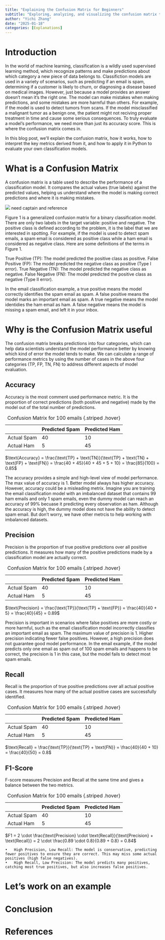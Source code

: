 ```yaml
---
title: "Explaining the Confusion Matrix for Beginners"
subtitle: "Exploring, analyzing, and visualizing the confusion matrix to measure model performance with practical examples"
author: "Yichi Zhang"
date: "2025-01-18"
categories: [Explanations]
---
```


# Introduction

In the world of machine learning, classification is a wildly used supervised learning method, which recognize patterns and make predictions about which category a new piece of data belongs to. Classifiction models are used in a variety of scenarios, such as predicting if an email is spam, determining if a customer is likely to churn, or diagnosing a disease based on medical images. However, just because a model provides an answer doesn’t mean it’s the right one. The model can make mistakes when making predictions, and some mistakes are more harmful than others. For example, if the model is used to detect tumors from scans. If the model misclassified a malignant tumor as a benign one, the patient might not reciving proper treatment in time and cause some serious consequences. To truly evaluate a model’s performance, we need more than just its accuracy score. This is where the confusion matrix comes in.

In this blog post, we’ll explain the confusion matrix, how it works, how to interpret the key metrics derived from it, and how to apply it in Python to evaluate your own classification models.

# What is a Confusion Matrix

A confusion matrix is a table used to describe the performance of a classification model. It compares the actual values (true labels) against the predicted values, helping us understand where the model is making correct predictions and where it is making mistakes.

![](confusion_matrix.png) need captain and reference

Figure 1 is a generalized confusion matrix for a binary classification model. There are only two labels in the target variable: positive and negative. The positive class is defined according to the problem, it is the label that we are interested in spotting. For example, if the model is used to detect spam emails, a spam email is considered as positive class while a ham email is considered as negative class. Here are some definitions of the terms in Figure 1.

True Positive (TP): The model predicted the positive class as positive.
False Positive (FP): The model predicted the negative class as positive (Type I error).
True Negative (TN): The model predicted the negative class as negative.
False Negative (FN): The model predicted the positive class as negative (Type II error).

In the email classification example, a true positive means the model correctly identifies the spam email as spam. A false positive means the model marks an important email as spam. A true negative means the model identidies the ham email as ham. A false negative means the model is missing a spam email, and left it in your inbox.

# Why is the Confusion Matrix useful

The confusion matrix breaks predictions into four categories, which can help data scientists understand the model performance better by knowing which kind of error the model tends to make. We can calculate a range of performance metrics by using the number of cases in the above four categories (TP, FP, TN, FN) to address different aspects of model evaluation.

## Accuracy
Accuracy is the most comment used performance metric. It is the proportion of correct predictions (both positive and negative) made by the model out of the total number of predictions.

|             | Predicted Spam | Predicted Ham |
|-------------|----------------|---------------|
| Actual Spam |      40        |       10      |
| Actual Ham  |      5         |       45      |

: Confusion Matrix for 100 emails {.striped .hover}

$\text{Accuracy} = \frac{\text{TP} + \text{TN}}{\text{TP} + \text{TN} + \text{FP} + \text{FN}} = \frac{40 + 45}{40 + 45 + 5 + 10} = \frac{85}{100} = 0.85$

The accuracy provides a simple and high-level view of model performance. The max value of accuracy is 1. Better model always has higher accuracy. However, accuracy could be a misleading metrix. Imagine you are training the email classification model with an imbalanced dataset that contains 99 ham emails and only 1 spam emails, even the dummy model can reach an accuracy of 99% becuase it predicting every observation as ham. Although the accuracy is high, the dummy model does not have the ability to detect spam email. But don't worry, we have other metrcis to help working with imbalanced datasets.

## Precision
Precision is the proportion of true positive predictions over all positive predictions. It measures how many of the positive predictions made by a classification model are actually correct.

|             | Predicted Spam | Predicted Ham |
|-------------|----------------|---------------|
| Actual Spam |      40        |       10      |
| Actual Ham  |      5         |       45      |

: Confusion Matrix for 100 emails {.striped .hover}

$\text{Precision} = \frac{\text{TP}}{\text{TP} + \text{FP}} = \frac{40}{40 + 5} = \frac{40}{45} = 0.89$

Precision is important in scenarios where false positives are more costly or more harmful, such as the email classification model incorrectly classifies an important email as spam. The maximum value of precision is 1. Higher precision indicating fewer false positives. However, a high precision does not guarantee good model performance. In the email example, if the model predicts only one email as spam out of 100 spam emails and happens to be correct, the precision is 1 in this case, but the model fails to detect most spam emails. 

## Recall
Recall is the proportion of true positive predictions over all actual positive cases. It measures how many of the actual positive cases are successfully identified.

|             | Predicted Spam | Predicted Ham |
|-------------|----------------|---------------|
| Actual Spam |      40        |       10      |
| Actual Ham  |      5         |       45      |

: Confusion Matrix for 100 emails {.striped .hover}

$\text{Recall} = \frac{\text{TP}}{\text{TP} + \text{FN}} = \frac{40}{40 + 10} = \frac{40}{50} = 0.8$

## F1-Score
F-score measures Precision and Recall at the same time and gives a balance between the two metrics.

|             | Predicted Spam | Predicted Ham |
|-------------|----------------|---------------|
| Actual Spam |      40        |       10      |
| Actual Ham  |      5         |       45      |

: Confusion Matrix for 100 emails {.striped .hover}

$F1 = 2 \cdot \frac{\text{Precision} \cdot \text{Recall}}{\text{Precision} + \text{Recall}} =  2 \cdot \frac{0.89 \cdot 0.8}{0.89 + 0.8} = 0.84$

	•	High Precision, Low Recall: The model is conservative, predicting fewer positives to ensure they are correct. This may miss some actual positives (high false negatives).
	•	High Recall, Low Precision: The model predicts many positives, catching most true positives, but also increases false positives.



# Let's work on an example

# Conclusion

# References

